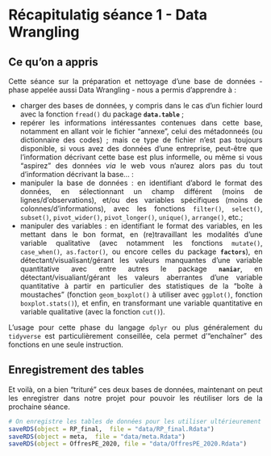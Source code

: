 
# Récapitulatig séance 1 - Data Wrangling {#c04-Récapitulatif}

<div align="justify">

## Ce qu'on a appris
Cette séance sur la préparation et nettoyage d'une base de données - phase appelée aussi Data Wrangling - nous a permis d'apprendre à : 

- charger des bases de données, y compris dans le cas d'un fichier lourd avec la fonction `fread()` du package **`data.table`** ; 
- repérer les informations intéressantes contenues dans cette base, notamment en allant voir le fichier "annexe", celui des métadonneés (ou dictionnaire des codes) ; mais ce type de fichier n'est pas toujours disponible, si vous avez des données d'une entreprise, peut-être que l'information décrivant cette base est plus informelle, ou même si vous "aspirez" des données *via* le web  vous n'aurez alors pas du tout d'information décrivant la base... :
- manipuler la base de données : en identifiant d'abord le format des données, en sélectionnant un champ différent (moins de lignes/d'observations), et/ou des variables spécifiques (moins de colonnes/d'informations), avec les fonctions `filter()`, `select()`, `subset()`, `pivot_wider()`, `pivot_longer()`, `unique()`, `arrange()`, etc.; 
- manipuler des variables : en identifiant le format des variables, en les mettant dans le bon format, en (re)travaillant les modalités d'une variable qualitative (avec notamment les fonctions `mutate()`, `case_when()`, `as.factor()`, ou encore celles du package **`factors`**), en détectant/visualisant/gérant les valeurs manquantes d'une variable quantitative avec entre autres le package **`naniar`**, en détectant/visualiant/gérant les valeurs aberrantes d'une variable quantitative à partir en particulier des statistiques de la "boîte à moustaches" (fonction `geom_boxplot()` à utiliser avec `ggplot()`, fonction `boxplot.stats()`), et enfin, en transformant une variable quantitative en variable qualitative (avec la fonction `cut()`).

L'usage pour cette phase du langage `dplyr` ou plus généralement du `tidyverse` est particulièrement conseillée, cela permet d'"enchaîner" des fonctions en une seule instruction.

  
## Enregistrement des tables 
Et voilà, on a bien "trituré" ces deux bases de données, maintenant on peut les enregistrer dans notre projet pour pouvoir les réutiliser lors de la prochaine séance.
```r
# On enregistre les tables de données pour les utiliser ultérieurement
saveRDS(object = RP_final,  file = "data/RP_final.Rdata")
saveRDS(object = meta,  file = "data/meta.Rdata")
saveRDS(object = OffresPE_2020, file = "data/OffresPE_2020.Rdata") 
```


